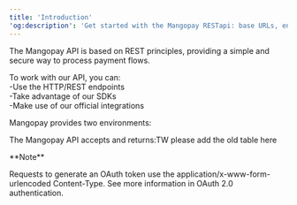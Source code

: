 ```yaml
---
title: 'Introduction'
'og:description': 'Get started with the Mangopay RESTapi: base URLs, environments, content type, and encoding.'
---
```


The Mangopay API is based on REST principles, providing a simple and secure way to process payment flows.  

To work with our API, you can:  
-Use the HTTP/REST endpoints  
-Take advantage of our SDKs  
-Make use of our official integrations  

Mangopay provides two environments:  

The Mangopay API accepts and returns:TW please add the old table here  

<Note>  
**Note** 
  
Requests to generate an OAuth token use the application/x-www-form-urlencoded Content-Type. See more information in OAuth 2.0 authentication.  
</Note>